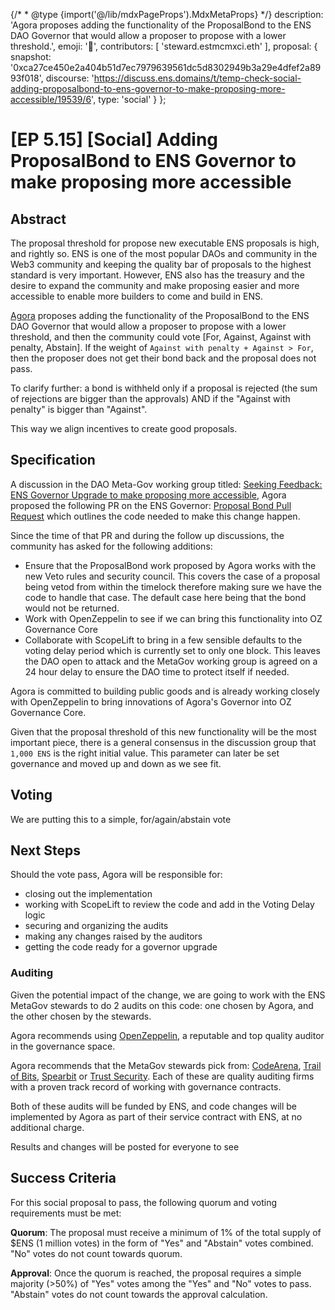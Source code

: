 {/* * @type {import('@/lib/mdxPageProps').MdxMetaProps} */}
    description: 'Agora proposes adding the functionality of the ProposalBond to the ENS DAO Governor that would allow a proposer to propose with a lower threshold.',
    emoji: '📖',
    contributors: [
        'steward.estmcmxci.eth'
    ],
    proposal: {
        snapshot: '0xca27ce450e2a404b51d7ec7979639561dc5d8302949b3a29e4dfef2a8993f018',
        discourse: 'https://discuss.ens.domains/t/temp-check-social-adding-proposalbond-to-ens-governor-to-make-proposing-more-accessible/19539/6',
        type: 'social'
    }
};

# [EP 5.15] [Social] Adding ProposalBond to ENS Governor to make proposing more accessible

## Abstract

The proposal threshold for propose new executable ENS proposals is high, and rightly so. ENS is one of the most popular DAOs and community in the Web3 community and keeping the quality bar of proposals to the highest standard is very important. However, ENS also has the treasury and the desire to expand the community and make proposing easier and more accessible to enable more builders to come and build in ENS.

[Agora](https://agora.xyz/) proposes adding the functionality of the ProposalBond to the ENS DAO Governor that would allow a proposer to propose with a lower threshold, and then the community could vote [For, Against, Against with penalty, Abstain]. If the weight of `Against with penalty + Against > For`, then the proposer does not get their bond back and the proposal does not pass.

To clarify further: a bond is withheld only if a proposal is rejected (the sum of rejections are bigger than the approvals) AND if the "Against with penalty" is bigger than "Against".

This way we align incentives to create good proposals.

## Specification

A discussion in the DAO Meta-Gov working group titled: [Seeking Feedback: ENS Governor Upgrade to make proposing more accessible](https://discuss.ens.domains/t/seeking-feedback-ens-governor-upgrade-to-make-proposing-more-accessible/19296), Agora proposed the following PR on the ENS Governor: [Proposal Bond Pull Request](https://github.com/voteagora/ens-governance-contracts/pull/1) which outlines the code needed to make this change happen.

Since the time of that PR and during the follow up discussions, the community has asked for the following additions:

- Ensure that the ProposalBond work proposed by Agora works with the new Veto rules and security council. This covers the case of a proposal being vetod from within the timelock therefore making sure we have the code to handle that case. The default case here being that the bond would not be returned.
- Work with OpenZeppelin to see if we can bring this functionality into OZ Governance Core
- Collaborate with ScopeLift to bring in a few sensible defaults to the voting delay period which is currently set to only one block. This leaves the DAO open to attack and the MetaGov working group is agreed on a 24 hour delay to ensure the DAO time to protect itself if needed.

Agora is committed to building public goods and is already working closely with OpenZeppelin to bring innovations of Agora's Governor into OZ Governance Core.

Given that the proposal threshold of this new functionality will be the most important piece, there is a general consensus in the discussion group that `1,000 ENS` is the right initial value. This parameter can later be set governance and moved up and down as we see fit.

## Voting

We are putting this to a simple, for/again/abstain vote

## Next Steps

Should the vote pass, Agora will be responsible for:

- closing out the implementation
- working with ScopeLift to review the code and add in the Voting Delay logic
- securing and organizing the audits
- making any changes raised by the auditors
- getting the code ready for a governor upgrade

### Auditing

Given the potential impact of the change, we are going to work with the ENS MetaGov stewards to do 2 audits on this code: one chosen by Agora, and the other chosen by the stewards.

Agora recommends using [OpenZeppelin](https://www.openzeppelin.com/security-audits), a reputable and top quality auditor in the governance space.

Agora recommends that the MetaGov stewards pick from: [CodeArena](https://code4rena.com/), [Trail of Bits](https://www.trailofbits.com/services/software-assurance/blockchain/), [Spearbit](https://spearbit.com/) or [Trust Security](https://www.trust-security.xyz/services). Each of these are quality auditing firms with a proven track record of working with governance contracts.

Both of these audits will be funded by ENS, and code changes will be implemented by Agora as part of their service contract with ENS, at no additional charge.

Results and changes will be posted for everyone to see

## Success Criteria

For this social proposal to pass, the following quorum and voting requirements must be met:

**Quorum**: The proposal must receive a minimum of 1% of the total supply of $ENS (1 million votes) in the form of "Yes" and "Abstain" votes combined. "No" votes do not count towards quorum.

**Approval**: Once the quorum is reached, the proposal requires a simple majority (>50%) of "Yes" votes among the "Yes" and "No" votes to pass. "Abstain" votes do not count towards the approval calculation.
